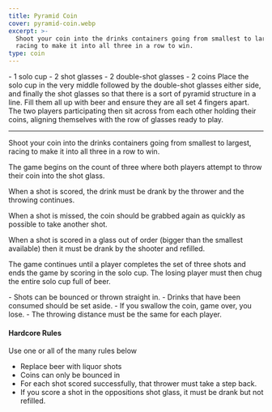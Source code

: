 ```yaml
---
title: Pyramid Coin
cover: pyramid-coin.webp
excerpt: >-
  Shoot your coin into the drinks containers going from smallest to largest,
  racing to make it into all three in a row to win.
type: coin
---
```


<GameHero
  cover="/images/pyramid-coin.webp"
  alt="Pyramid Coin"
/>

<GameSection title="Equipment" icon="/images/liquor.webp">
-   1 solo cup
-   2 shot glasses
-   2 double-shot glasses
-   2 coins
</GameSection>

<GameSection title="Setup" icon="/images/settings.webp">
Place the solo cup in the very middle followed by the double-shot glasses either side, and finally the shot glasses so that there is a sort of pyramid structure in a line. Fill them all up with beer and ensure they are all set 4 fingers apart. The two players participating then sit across from each other holding their coins, aligning themselves with the row of glasses ready to play.

* * *
</GameSection>

<GameSection title="Aim of the Game" icon="/images/target.webp">
<p>Shoot your coin into the drinks containers going from smallest to largest, racing to make it into all three in a row to win.</p>
</GameSection>

<GameSection title="How to Play" icon="/images/question.webp">
The game begins on the count of three where both players attempt to throw their coin into the shot glass.

When a shot is scored, the drink must be drank by the thrower and the throwing continues.

When a shot is missed, the coin should be grabbed again as quickly as possible to take another shot.

When a shot is scored in a glass out of order (bigger than the smallest available) then it must be drank by the shooter and refilled.

The game continues until a player completes the set of three shots and ends the game by scoring in the solo cup. The losing player must then chug the entire solo cup full of beer.
</GameSection>

<GameSection title="Rules" icon="/images/rules.webp">
-   Shots can be bounced or thrown straight in.
-   Drinks that have been consumed should be set aside.
-   If you swallow the coin, game over, you lose.
-   The throwing distance must be the same for each player.
</GameSection>

<GameSection title="Special Edition" icon="/images/special.webp">

<h4>Hardcore Rules</h4>

Use one or all of the many rules below

-   Replace beer with liquor shots
-   Coins can only be bounced in
-   For each shot scored successfully, that thrower must take a step back.
-   If you score a shot in the oppositions shot glass, it must be drank but not refilled.
</GameSection>

<ShareButtons title="Pyramid Coin" />

<FeedbackCard>
</FeedbackCard>
